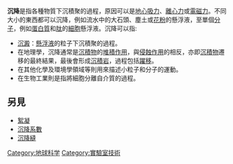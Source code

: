 {{unreferenced|time=2015-09-05T03:19:11+00:00}}
{{Other uses list|各個領域的沉降|地面向下沉陷的过程|地層下陷|大氣中的粒子聚集在地表中的過程|沉降 (氣溶膠物理學)}}
'''沉降'''是指各種物質下沉積聚的過程，原因可以是[[地心吸力|地心吸力]]、[[離心力|離心力]]或[[電磁力|電磁力]]。不同大小的東西都可以沉降，例如流水中的大石頭、塵土或[[花粉|花粉]]的懸浮液，至單個[[分子|分子]]，例如[[蛋白質|蛋白質]]和[[肽|肽]]的[[細胞|細胞]]懸浮液。沉降可以指:
*[[沉澱|沉澱]]：[[懸浮液|懸浮液]]的粒子下沉積聚的過程。
*在地理學，沉降通常是[[沉積物|沉積物]]的[[堆積作用|堆積作用]]，與[[侵蝕作用|侵蝕作用]]的相反，亦即[[沉積物|沉積物]]遷移的最終結果，最後會形成[[沉積岩|沉積岩]]，過程包括[[躍移|躍移]]。
*在其他化學及環境學領域等則用來描述小粒子和分子的運動。
*在生物工業則是指將細胞分離自介質的過程。

==另見==
*[[絮凝|絮凝]]
*[[沉降系數|沉降系數]]
*[[沉降縫|沉降縫]]

{{Authority control}}
[[Category:地球科学|Category:地球科学]]
[[Category:實驗室技術|Category:實驗室技術]]